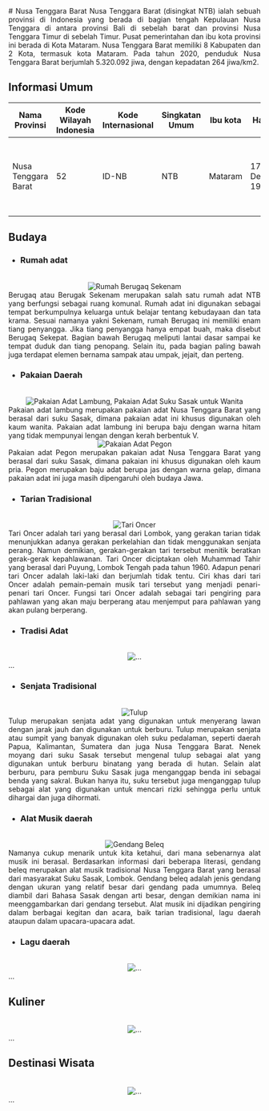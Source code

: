 <div align="justify">
   # Nusa Tenggara Barat
   Nusa Tenggara Barat (disingkat NTB) ialah sebuah provinsi di Indonesia yang berada di bagian tengah Kepulauan Nusa Tenggara di antara provinsi Bali di sebelah barat dan provinsi Nusa Tenggara Timur di sebelah Timur. Pusat pemerintahan dan ibu kota provinsi ini berada di Kota Mataram. Nusa Tenggara Barat memiliki 8 Kabupaten dan 2 Kota, termasuk kota Mataram. Pada tahun 2020, penduduk Nusa Tenggara Barat berjumlah 5.320.092 jiwa, dengan kepadatan 264 jiwa/km2.

   ## Informasi Umum
   |         Nama Provinsi            | Kode Wilayah Indonesia | Kode Internasional | Singkatan Umum |    Ibu kota     |        Hari Jadi          | Lambang                                                              |
   |----------------------------------|------------------------|--------------------|----------------|-----------------|---------------------------|----------------------------------------------------------------------|
   |       Nusa Tenggara Barat        |           52           |        ID-NB       |       NTB      |   Mataram       |    17 Desember 1958       | <div align="center"><img alt="Lambang Nusa Tenggara Barat" width="150" src="https://upload.wikimedia.org/wikipedia/commons/thumb/5/51/Coat_of_arms_of_West_Nusa_Tenggara.svg/90px-Coat_of_arms_of_West_Nusa_Tenggara.svg.png"/></div> |

   ## Budaya

   - ### Rumah adat
   <br/>
   <div align="center"><img alt="Rumah Berugaq Sekenam" src="https://akcdn.detik.net.id/community/media/visual/2022/11/14/berugaq_169.jpeg?w=700&q=90"/></div>
   Berugaq atau Berugak Sekenam merupakan salah satu rumah adat NTB yang berfungsi sebagai ruang komunal. Rumah adat ini digunakan sebagai tempat berkumpulnya keluarga untuk belajar tentang kebudayaan dan tata krama. Sesuai namanya yakni Sekenam, rumah Berugaq ini memiliki enam tiang penyangga. Jika tiang penyangga hanya empat buah, maka disebut Berugaq Sekepat. Bagian bawah Berugaq meliputi lantai dasar sampai ke tempat duduk dan tiang penopang. Selain itu, pada bagian paling bawah juga terdapat elemen bernama sampak atau umpak, jejait, dan perteng.
   
   - ### Pakaian Daerah
   <br/>
   <div align="center"><img alt="Pakaian Adat Lambung, Pakaian Adat Suku Sasak untuk Wanita" src="https://o-cdn-cas.sirclocdn.com/parenting/images/1_zEj3ZXm.width-800.format-webp.webp"/></div>
   Pakaian adat lambung merupakan pakaian adat Nusa Tenggara Barat yang berasal dari suku Sasak, dimana pakaian adat ini khusus digunakan oleh kaum wanita. Pakaian adat lambung ini berupa baju dengan warna hitam yang tidak mempunyai lengan dengan kerah berbentuk V.
   <br/>

   <div align="center"><img alt="Pakaian Adat Pegon" src="https://mobillombok.com/wp-content/uploads/2019/03/1-e1552375700422.jpg"/></div>
   Pakaian adat Pegon merupakan pakaian adat Nusa Tenggara Barat yang berasal dari suku Sasak, dimana pakaian ini khusus digunakan oleh kaum pria. Pegon merupakan baju adat berupa jas dengan warna gelap, dimana pakaian adat ini juga masih dipengaruhi oleh budaya Jawa.



   - ### Tarian Tradisional
   <br/>
   <div align="center"><img alt="Tari Oncer" src="https://www.infobudaya.net/wp-content/uploads/2017/09/DSCN2041.jpg"/></div>
   Tari Oncer adalah tari yang berasal dari Lombok,  yang gerakan tarian tidak menunjukkan adanya gerakan perkelahian dan tidak menggunakan senjata perang. Namun demikian, gerakan-gerakan tari tersebut menitik beratkan gerak-gerak kepahlawanan. Tari Oncer diciptakan oleh Muhammad Tahir yang berasal dari Puyung, Lombok Tengah pada tahun 1960. Adapun penari tari Oncer adalah laki-laki dan berjumlah tidak tentu. Ciri khas dari tari Oncer adalah pemain-pemain musik tari tersebut yang menjadi penari-penari tari Oncer. Fungsi tari Oncer adalah sebagai tari pengiring para pahlawan yang akan maju berperang atau menjemput para pahlawan yang  akan pulang berperang.
   
   - ### Tradisi Adat
   <br/>
   <div align="center"><img alt="..." src="..."/></div>
   ...
   
   - ### Senjata Tradisional
   <br/>
   <div align="center"><img alt="Tulup" src="https://pariwisataindonesia.id/wp-content/uploads/2020/10/senjata-tradisional-tulup-foto-by-calonboscom.jpg"/></div>
   Tulup merupakan senjata adat yang digunakan untuk menyerang lawan dengan jarak jauh dan digunakan untuk berburu.  Tulup merupakan senjata atau sumpit yang banyak digunakan oleh suku pedalaman, seperti daerah Papua, Kalimantan, Sumatera dan juga Nusa Tenggara Barat. Nenek moyang dari suku Sasak tersebut mengenal tulup sebagai alat yang digunakan untuk berburu binatang yang berada di hutan. Selain alat berburu, para pemburu Suku Sasak juga menganggap benda ini sebagai benda yang sakral. Bukan hanya itu, suku tersebut juga menganggap tulup sebagai alat yang digunakan untuk mencari rizki sehingga perlu untuk dihargai dan juga dihormati.
   
   - ### Alat Musik daerah
   <br/>
   <div align="center"><img alt="Gendang Beleq" src="https://indonesiakaya.com/wp-content/uploads/2020/10/Gendang_Beleq_1200.jpg"/></div>
   Namanya cukup menarik untuk kita ketahui, dari mana sebenarnya alat musik ini berasal. Berdasarkan informasi dari beberapa literasi, gendang beleq merupakan alat musik tradisional Nusa Tenggara Barat yang berasal dari masyarakat Suku Sasak, Lombok. Gendang beleq adalah jenis gendang dengan ukuran yang relatif besar dari gendang pada umumnya. Beleq diambil dari Bahasa Sasak dengan arti besar, dengan demikian nama ini meenggambarkan dari gendang tersebut. Alat musik ini dijadikan pengiring dalam berbagai kegitan dan acara, baik tarian tradisional, lagu daerah ataupun dalam upacara-upacara adat.
   
   - ### Lagu daerah
   <br/>
   <div align="center"><img alt="..." src="..."/></div>
   ...
   
   ## Kuliner
   <br/>
   <div align="center"><img alt="..." src="..."/></div>
   ...

   ## Destinasi Wisata
   <br/>
   <div align="center"><img alt="..." src="..."/></div>
   ...
</div>